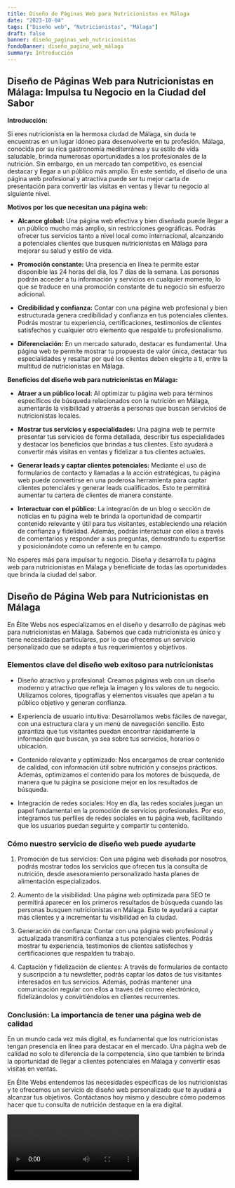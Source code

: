 ```yaml
---
title: Diseño de Páginas Web para Nutricionistas en Málaga
date: "2023-10-04"
tags: ["Diseño web", "Nutricionistas", "Málaga"]
draft: false
banner: diseño_paginas_web_nutricionistas
fondoBanner: diseño_pagina_web_málaga
summary: Introducción
---
```



## **Diseño de Páginas Web para Nutricionistas en Málaga: Impulsa tu Negocio en la Ciudad del Sabor**

**Introducción:**

Si eres nutricionista en la hermosa ciudad de Málaga, sin duda te encuentras en un lugar idóneo para desenvolverte en tu profesión. Málaga, conocida por su rica gastronomía mediterránea y su estilo de vida saludable, brinda numerosas oportunidades a los profesionales de la nutrición. Sin embargo, en un mercado tan competitivo, es esencial destacar y llegar a un público más amplio. En este sentido, el diseño de una página web profesional y atractiva puede ser tu mejor carta de presentación para convertir las visitas en ventas y llevar tu negocio al siguiente nivel.

**Motivos por los que necesitan una página web:**

- **Alcance global:** Una página web efectiva y bien diseñada puede llegar a un público mucho más amplio, sin restricciones geográficas. Podrás ofrecer tus servicios tanto a nivel local como internacional, alcanzando a potenciales clientes que busquen nutricionistas en Málaga para mejorar su salud y estilo de vida.

- **Promoción constante:** Una presencia en línea te permite estar disponible las 24 horas del día, los 7 días de la semana. Las personas podrán acceder a tu información y servicios en cualquier momento, lo que se traduce en una promoción constante de tu negocio sin esfuerzo adicional.

- **Credibilidad y confianza:** Contar con una página web profesional y bien estructurada genera credibilidad y confianza en tus potenciales clientes. Podrás mostrar tu experiencia, certificaciones, testimonios de clientes satisfechos y cualquier otro elemento que respalde tu profesionalismo.

- **Diferenciación:** En un mercado saturado, destacar es fundamental. Una página web te permite mostrar tu propuesta de valor única, destacar tus especialidades y resaltar por qué los clientes deben elegirte a ti, entre la multitud de nutricionistas en Málaga.

**Beneficios del diseño web para nutricionistas en Málaga:**

- **Atraer a un público local:** Al optimizar tu página web para términos específicos de búsqueda relacionados con la nutrición en Málaga, aumentarás la visibilidad y atraerás a personas que buscan servicios de nutricionistas locales.

- **Mostrar tus servicios y especialidades:** Una página web te permite presentar tus servicios de forma detallada, describir tus especialidades y destacar los beneficios que brindas a tus clientes. Esto ayudará a convertir más visitas en ventas y fidelizar a tus clientes actuales.

- **Generar leads y captar clientes potenciales:** Mediante el uso de formularios de contacto y llamadas a la acción estratégicas, tu página web puede convertirse en una poderosa herramienta para captar clientes potenciales y generar leads cualificados. Esto te permitirá aumentar tu cartera de clientes de manera constante.

- **Interactuar con el público:** La integración de un blog o sección de noticias en tu página web te brinda la oportunidad de compartir contenido relevante y útil para tus visitantes, estableciendo una relación de confianza y fidelidad. Además, podrás interactuar con ellos a través de comentarios y responder a sus preguntas, demostrando tu expertise y posicionándote como un referente en tu campo.

No esperes más para impulsar tu negocio. Diseña y desarrolla tu página web para nutricionistas en Málaga y benefíciate de todas las oportunidades que brinda la ciudad del sabor.

<GifSeo />

<Cta />

## Diseño de Página Web para Nutricionistas en Málaga

En Élite Webs nos especializamos en el diseño y desarrollo de páginas web para nutricionistas en Málaga. Sabemos que cada nutricionista es único y tiene necesidades particulares, por lo que ofrecemos un servicio personalizado que se adapta a tus requerimientos y objetivos.

### Elementos clave del diseño web exitoso para nutricionistas

- Diseño atractivo y profesional: Creamos páginas web con un diseño moderno y atractivo que refleja la imagen y los valores de tu negocio. Utilizamos colores, tipografías y elementos visuales que apelan a tu público objetivo y generan confianza.

- Experiencia de usuario intuitiva: Desarrollamos webs fáciles de navegar, con una estructura clara y un menú de navegación sencillo. Esto garantiza que tus visitantes puedan encontrar rápidamente la información que buscan, ya sea sobre tus servicios, horarios o ubicación.

- Contenido relevante y optimizado: Nos encargamos de crear contenido de calidad, con información útil sobre nutrición y consejos prácticos. Además, optimizamos el contenido para los motores de búsqueda, de manera que tu página se posicione mejor en los resultados de búsqueda.

- Integración de redes sociales: Hoy en día, las redes sociales juegan un papel fundamental en la promoción de servicios profesionales. Por eso, integramos tus perfiles de redes sociales en tu página web, facilitando que los usuarios puedan seguirte y compartir tu contenido.

### Cómo nuestro servicio de diseño web puede ayudarte

1. Promoción de tus servicios: Con una página web diseñada por nosotros, podrás mostrar todos los servicios que ofrecen tus la consulta de nutrición, desde asesoramiento personalizado hasta planes de alimentación especializados.

2. Aumento de la visibilidad: Una página web optimizada para SEO te permitirá aparecer en los primeros resultados de búsqueda cuando las personas busquen nutricionistas en Málaga. Esto te ayudará a captar más clientes y a incrementar tu visibilidad en la ciudad.

3. Generación de confianza: Contar con una página web profesional y actualizada transmitirá confianza a tus potenciales clientes. Podrás mostrar tu experiencia, testimonios de clientes satisfechos y certificaciones que respalden tu trabajo.

4. Captación y fidelización de clientes: A través de formularios de contacto y suscripción a tu newsletter, podrás captar los datos de tus visitantes interesados en tus servicios. Además, podrás mantener una comunicación regular con ellos a través del correo electrónico, fidelizándolos y convirtiéndolos en clientes recurrentes.

### Conclusión: La importancia de tener una página web de calidad

En un mundo cada vez más digital, es fundamental que los nutricionistas tengan presencia en línea para destacar en el mercado. Una página web de calidad no solo te diferencia de la competencia, sino que también te brinda la oportunidad de llegar a clientes potenciales en Málaga y convertir esas visitas en ventas.

En Élite Webs entendemos las necesidades específicas de los nutricionistas y te ofrecemos un servicio de diseño web personalizado que te ayudará a alcanzar tus objetivos. Contáctanos hoy mismo y descubre cómo podemos hacer que tu consulta de nutrición destaque en la era digital.

<Video />

<CtaBot job="Nutricionistas" city="Málaga" />

<Gmaps query="Málaga+españa+maps" />
